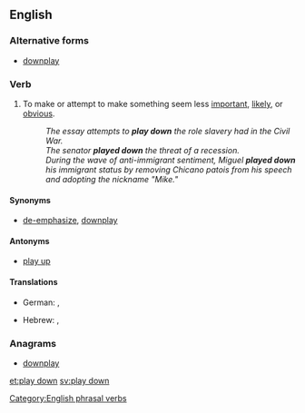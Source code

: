 ==English==

===Alternative forms===
* [[downplay]]

===Verb===
{{en-verb|inf=to [[play]] [[down]]|plays down|playing down|played down}}

# {{idiomatic}} To make or attempt to make something seem less [[important]], [[likely]], or [[obvious]].
#: ''The essay attempts to '''play down''' the role slavery had in the Civil War.''
#: ''The senator '''played down''' the threat of a recession.''
#: ''During the wave of anti-immigrant sentiment, Miguel '''played down''' his immigrant status by removing Chicano patois from his speech and adopting the nickname "Mike."''

====Synonyms====
* {{sense|make to seem less important}} [[de-emphasize]], [[downplay]]

====Antonyms====
* {{sense|make to seem less important}} [[play up]]

====Translations====
{{trans-top}}
* German: {{t|de|herunterspielen}}, {{t|de|kleinreden}}
{{trans-mid}}
* Hebrew: {{t-|he|גימד|alt=גִמֵּד|tr=giméd}}, {{t|he|הצניע|alt=הִצְנִיעַ|tr=hitsnía}}
{{trans-bottom}}

===Anagrams===
* [[downplay#English|downplay]]

[[Category:English phrasal verbs]]

[[et:play down]]
[[sv:play down]]